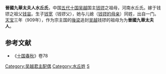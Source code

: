 '''晉國九華太夫人水丘氏'''，中国[[五代十国|五代十国]][[吴越|吴越]]国主[[钱镠|钱镠]]之祖母，河南水丘氏。嫁于钱镠之祖父[[钱宙|钱宙]]。生子[[钱宽|钱宽]]（钱镠父），她与儿媳（[[赵国太玄夫人|钱镠的母亲]]）同姓，出自一门。[[天宝_(吴越)|天宝]]三年（909年），作为宗主国的[[後梁|後梁]]追封[[吴越|吴越]]钱镠的祖母为为'''晉國九華太夫人'''。
==参考文献==
*《[[十国春秋|十国春秋]]》卷78

{{十国皇后}}
[[Category:吴越君主配偶|Category:吴越君主配偶]]
[[Category:水丘姓|Category:水丘姓]]
[[Category:唐朝女性人物|S]]